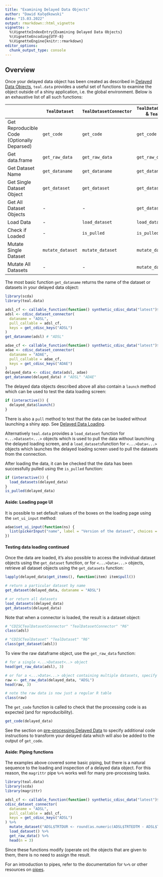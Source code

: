 ```yaml
---
title: "Examining Delayed Data Objects"
author: "Dawid Kałędkowski"
date: "15.03.2022"
output: rmarkdown::html_vignette
vignette: >
  %\VignetteIndexEntry{Examining Delayed Data Objects}
  %\VignetteEncoding{UTF-8}
  %\VignetteEngine{knitr::rmarkdown}
editor_options:
  chunk_output_type: console
---
```


## Overview

Once your delayed data object has been created as described in [Delayed Data Objects](delayed-data-objects.html), `teal.data` provides a useful set of functions to examine the object outside of a shiny application, i.e. the global environment. Below is an exhaustive list of all such functions:

|                                             | `TealDataset`       | `TealDatasetConnector`       | `TealDataConnector` & `TealData`      |
|---------------------------------------------|-------------------|----------------------------|------------------------------------------|
| Get Reproducible Code (Optionally Deparsed) | `get_code`          | `get_code`                   | `get_code`                          |
| Get data.frame                              | `get_raw_data`      | `get_raw_data`               | `get_raw_data`                      |
| Get Dataset Name                            | `get_dataname`      | `get_dataname`               | `get_dataname`                      |
| Get Single Dataset Object                   | `get_dataset`       | `get_dataset`                | `get_dataset`                       |
| Get All Dataset Objects                     | -                 | -                          | `get_datasets`                      |
| Load Data                                   | -                 | `load_dataset`               | `load_datasets`                     |
| Check if Loaded                             | -                 | `is_pulled`                  | `is_pulled`                         |
| Mutate Single Dataset                       | `mutate_dataset`    | `mutate_dataset`             | `mutate_dataset`                    |
| Mutate All Datasets                         | -                 | -                          | `mutate_data`                       |

The most basic function `get_dataname` returns the name of the dataset or datasets in your delayed data object:

```r
library(scda)
library(teal.data)

adsl_cf <- callable_function(function() synthetic_cdisc_data("latest")$adsl)
adsl <- cdisc_dataset_connector(
  dataname = "ADSL",
  pull_callable = adsl_cf,
  keys = get_cdisc_keys("ADSL")
)
get_dataname(adsl) # "ADSL"

adae_cf <- callable_function(function() synthetic_cdisc_data("latest")$adae)
adae <- cdisc_dataset_connector(
  dataname = "ADAE",
  pull_callable = adae_cf,
  keys = get_cdisc_keys("ADAE")
)
delayed_data <- cdisc_data(adsl, adae)
get_dataname(delayed_data) # "ADSL" "ADAE"
```

The delayed data objects described above all also contain a `launch` method which can be used to test the data
loading screen:

```r
if (interactive()) {
  delayed_data$launch()
}
```

There is also a `pull` method to test that the data can be loaded without launching a shiny app. See [Delayed Data Loading](delayed-data-loading.html).

Alternatively `teal.data` provides a `load_dataset` function for `<...>Dataset<...>` objects which is used to pull the data without launching the delayed loading screen, and a `load_datasets`function for `<...>Data<...>` objects which launches the delayed loading screen used to pull the datasets from the connection.

After loading the data, it can be checked that the data has been successfully pulled using the `is_pulled` function:

```r
if (interactive()) {
  load_datasets(delayed_data)
}
is_pulled(delayed_data)
```

#### Aside: Loading page UI

It is possible to set default values of the boxes on the loading page using the `set_ui_input`
method:

```r
adae$set_ui_input(function(ns) {
  list(pickerInput("name", label = "Version of the dataset", choices = ls_synthetic_cdisc_data(), selected = "latest"))
})
```

#### Testing data loading continued

Once the data are loaded, it's also possible to access the individual dataset objects using the `get_dataset` function, or for `<...>Data<...>` objects, retrieve all dataset objects using the `get_datasets` function:

```r
lapply(delayed_data$get_items(), function(item) item$pull())
```

```r

# return a particular dataset by name
get_dataset(delayed_data, dataname = "ADSL")

# or return all datasets
load_datasets(delayed_data)
get_datasets(delayed_data)
```

Note that when a connector is loaded, the result is a dataset object:

```r

# "CDISCTealDatasetConnector" "TealDatasetConnector" "R6"
class(adsl)

# "CDISCTealDataset" "TealDataset" "R6"
class(get_dataset(adsl))
```

To view the raw dataframe object, use the `get_raw_data` function:

```r
# for a single <...>Dataset<..> object
head(get_raw_data(adsl), 3)

# or for a <...>Data<...> object containing multiple datasets, specify the name of the dataset of interest
raw <- get_raw_data(delayed_data, "ADSL")
head(raw, 3)

# note the raw data is now just a regular R table
class(raw)
```

The `get_code` function is called to check that the processing code is as expected (and for reproducibility).

```r
get_code(delayed_data)
```

See the section on [pre-processing Delayed Data](preprocessing-delayed-data.html) to specify additional code instructions to transform your delayed data which will also be added to the output of `get_code`.

#### Aside: Piping functions

The examples above covered some basic piping, but there is a natural sequence to the loading and inspection of a delayed data object. For this reason, the `magrittr` pipe `%>%` works well for many pre-processing tasks.

```r
library(teal.data)
library(scda)
library(magrittr)

adsl_cf <- callable_function(function() synthetic_cdisc_data("latest")$adsl)
cdisc_dataset_connector(
  dataname = "ADSL",
  pull_callable = adsl_cf,
  keys = get_cdisc_keys("ADSL")
) %>%
  mutate_dataset("ADSL$TRTDUR <- round(as.numeric(ADSL$TRTEDTM - ADSL$TRTSDTM), 1)") %>%
  load_dataset() %>%
  get_raw_data() %>%
  head(n = 3)
```

Since these functions modify (operate on) the objects that are given to them, there is no need to assign the result.

For an introduction to pipes, refer to the documentation for `%>%` or other resources on [pipes](https://r4ds.had.co.nz/pipes.html).
